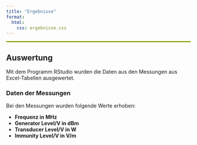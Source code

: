 ```yaml
---
title: "Ergebnisse"
format:
  html:
    css: ergebnisse.css
---
```

<hr style="border: 1px solid #D8F004; opacity: 1;" />

## Auswertung

Mit dem Programm RStudio wurden die Daten aus den Messungen aus Excel-Tabellen ausgewertet. 

### Daten der Messungen 

Bei den Messungen wurden folgende Werte erhoben:
<br>
<ul>
  <li>**Frequenz in MHz**</li>
  <li>**Generator Level/V in dBm**</li>
  <li>**Transducer Level/V in W**</li>
  <li>**Immunity Level/V in V/m**</li>
</ul>





